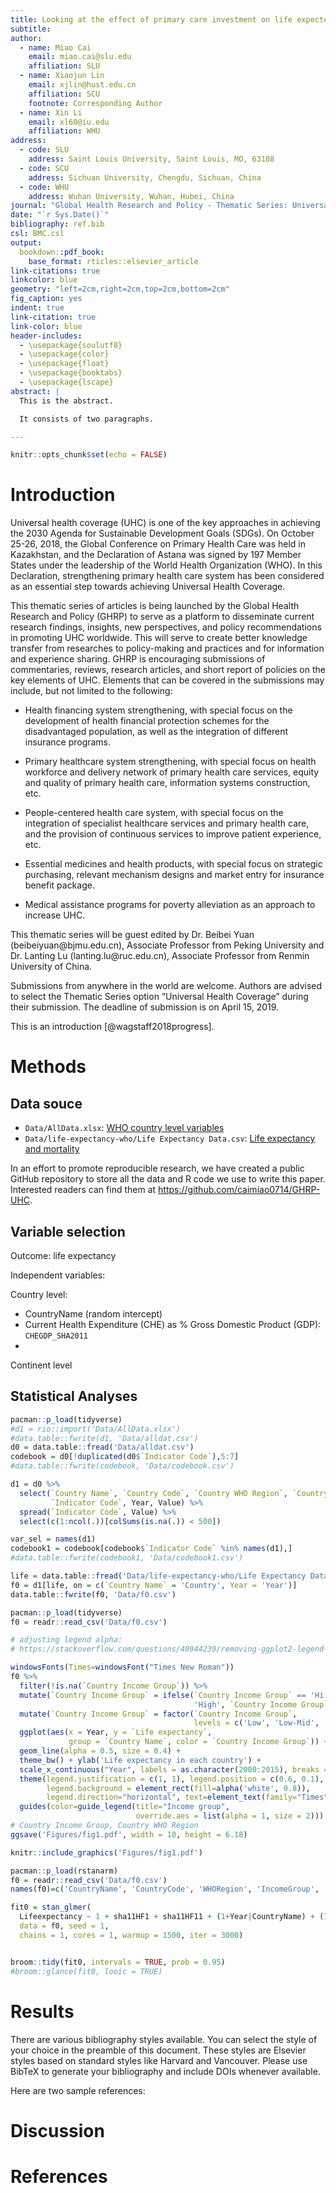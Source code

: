 ```yaml
---
title: Looking at the effect of primary care investment on life expectency in different economic strata of countries
subtitle: 
author:
  - name: Miao Cai
    email: miao.cai@slu.edu
    affiliation: SLU
  - name: Xiaojun Lin
    email: xjlin@hust.edu.cn
    affiliation: SCU
    footnote: Corresponding Author
  - name: Xin Li
    email: xl60@iu.edu
    affiliation: WHU
address:
  - code: SLU
    address: Saint Louis University, Saint Louis, MO, 63108
  - code: SCU
    address: Sichuan University, Chengdu, Sichuan, China
  - code: WHU
    address: Wuhan University, Wuhan, Hubei, China
journal: "Global Health Research and Policy - Thematic Series: Universal Health Coverage"
date: "`r Sys.Date()`"
bibliography: ref.bib
csl: BMC.csl
output:
  bookdown::pdf_book:
    base_format: rticles::elsevier_article
link-citations: true
linkcolor: blue
geometry: "left=2cm,right=2cm,top=2cm,bottom=2cm"
fig_caption: yes
indent: true
link-citation: true
link-color: blue
header-includes:
  - \usepackage{soulutf8}
  - \usepackage{color}
  - \usepackage{float}
  - \usepackage{booktabs}
  - \usepackage{lscape}
abstract: |
  This is the abstract.

  It consists of two paragraphs.

---
```


```r
knitr::opts_chunk$set(echo = FALSE)
```

\newcommand{\blandscape}{\begin{landscape}}
\newcommand{\elandscape}{\end{landscape}}

Introduction
============

Universal health coverage (UHC) is one of the key approaches in achieving the 2030 Agenda for Sustainable Development Goals (SDGs). On October 25-26, 2018, the Global Conference on Primary Health Care was held in Kazakhstan, and the Declaration of Astana was signed by 197 Member States under the leadership of the World Health Organization (WHO). In this Declaration, strengthening primary health care system has been considered as an essential step towards achieving Universal Health Coverage.

This thematic series of articles is being launched by the Global Health Research and Policy (GHRP) to serve as a platform to disseminate current research findings, insights, new perspectives, and policy recommendations in promoting UHC worldwide. This will serve to create better knowledge transfer from researches to policy-making and practices and for information and experience sharing. GHRP is encouraging submissions of commentaries, reviews, research articles, and short report of policies on the key elements of UHC. Elements that can be covered in the submissions may include, but not limited to the following:

- Health financing system strengthening, with special focus on the development of health financial protection schemes for the disadvantaged population, as well as the integration of different insurance programs.

- Primary healthcare system strengthening, with special focus on health workforce and delivery network of primary health care services, equity and quality of primary health care, information systems construction, etc.

- People-centered health care system, with special focus on the integration of specialist healthcare services and primary health care, and the provision of continuous services to improve patient experience, etc.

- Essential medicines and health products, with special focus on strategic purchasing, relevant mechanism designs and market entry for insurance benefit package.

- Medical assistance programs for poverty alleviation as an approach to increase UHC.

This thematic series will be guest edited by Dr. Beibei Yuan (beibeiyuan@bjmu.edu.cn), Associate Professor from Peking University and Dr. Lanting Lu (lanting.lu@ruc.edu.cn), Associate Professor from Renmin University of China.

Submissions from anywhere in the world are welcome. Authors are advised to select the Thematic Series option "Universal Health Coverage" during their submission. The deadline of submission is on April 15, 2019.  


This is an introduction [@wagstaff2018progress].

Methods
=======

Data souce
----------

- `Data/AllData.xlsx`: [WHO country level variables](http://apps.who.int/nha/database/Select/Indicators/en)
- `Data/life-expectancy-who/Life Expectancy Data.csv`: [Life expectancy and mortality](https://www.kaggle.com/kumarajarshi/life-expectancy-who/data)

In an effort to promote reproducible research, we have created a public GitHub repository to store all the data and R code we use to write this paper. 
Interested readers can find them at [https://github.com/caimiao0714/GHRP-UHC](https://github.com/caimiao0714/GHRP-UHC).

Variable selection
------------------

Outcome: life expectancy

Independent variables:

Country level: 

- CountryName (random intercept)
- Current Health Expenditure (CHE) as % Gross Domestic Product (GDP): `CHEGDP_SHA2011`
- 

Continent level


Statistical Analyses
--------------------



```r
pacman::p_load(tidyverse)
#d1 = rio::import('Data/AllData.xlsx')
#data.table::fwrite(d1, 'Data/alldat.csv')
d0 = data.table::fread('Data/alldat.csv')
codebook = d0[!duplicated(d0$`Indicator Code`),5:7]
#data.table::fwrite(codebook, 'Data/codebook.csv')

d1 = d0 %>% 
  select(`Country Name`, `Country Code`, `Country WHO Region`, `Country Income Group`, 
         `Indicator Code`, Year, Value) %>% 
  spread(`Indicator Code`, Value) %>% 
  select(c(1:ncol(.))[colSums(is.na(.)) < 500])

var_sel = names(d1)
codebook1 = codebook[codebook$`Indicator Code` %in% names(d1),]
#data.table::fwrite(codebook1, 'Data/codebook1.csv')

life = data.table::fread('Data/life-expectancy-who/Life Expectancy Data.csv')
f0 = d1[life, on = c(`Country Name` = 'Country', Year = 'Year')]
data.table::fwrite(f0, 'Data/f0.csv')
```


```r
pacman::p_load(tidyverse)
f0 = readr::read_csv('Data/f0.csv')

# adjusting legend alpha:
# https://stackoverflow.com/questions/40944239/removing-ggplot2-legend-removes-whole-data-from-the-plot

windowsFonts(Times=windowsFont("Times New Roman"))
f0 %>% 
  filter(!is.na(`Country Income Group`)) %>% 
  mutate(`Country Income Group` = ifelse(`Country Income Group` == 'Hi',
                                         'High', `Country Income Group`)) %>% 
  mutate(`Country Income Group` = factor(`Country Income Group`, 
                                         levels = c('Low', 'Low-Mid', 'Up-Mid', 'High'))) %>%
  ggplot(aes(x = Year, y = `Life expectancy`,
             group = `Country Name`, color = `Country Income Group`)) + 
  geom_line(alpha = 0.5, size = 0.4) +
  theme_bw() + ylab('Life expectancy in each country') +
  scale_x_continuous("Year", labels = as.character(2000:2015), breaks = 2000:2015)+
  theme(legend.justification = c(1, 1), legend.position = c(0.6, 0.1),
        legend.background = element_rect(fill=alpha('white', 0.8)),
        legend.direction="horizontal", text=element_text(family="Times"))+ 
  guides(color=guide_legend(title="Income group", 
                            override.aes = list(alpha = 1, size = 2)))
# Country Income Group, Country WHO Region
ggsave('Figures/fig1.pdf', width = 10, height = 6.18)

```

```r
knitr::include_graphics('Figures/fig1.pdf')
```



```r
pacman::p_load(rstanarm)
f0 = readr::read_csv('Data/f0.csv')
names(f0)=c('CountryName', 'CountryCode', 'WHORegion', 'IncomeGroup', 'Year', "CFACHE_SHA2011", "CHEGDP_SHA2011", "CHE_pc_PPP_SHA2011", "CHE_pc_US_SHA2011", "CHICHE_SHA2011", "DOMCHE_SHA2011", "GFACHE_SHA2011", "GGHEDCHE_SHA2011", "GGHEDGDP_SHA2011", "GGHEDGGE_SHA2011", "GGHED_pc_PPP_SHA2011", "GGHED_pc_US_SHA2011", "OOP_pc_PPP_SHA2011", "OOP_pc_US_SHA2011", "OOPSCHE_SHA2011", "OTHERCHE_SHA2011", "PVTDCHE_SHA2011", "PVTD_pc_PPP_SHA2011", "PVTD_pc_US_SHA2011", "sha11FS", "sha11FS1", "sha11FS11", "sha11FS5", "sha11FS6", "sha11FS61", "sha11HF", "sha11HF1", "sha11HF11", "sha11HF2", "sha11HF21", "sha11HF3", "VFACHE_SHA2011", "VHICHE_SHA2011", "Status", "Lifeexpectancy", "AdultMortality", "infantdeaths", "Alcohol", "percentageexpenditure", "HepatitisB", "Measles", "BMI", "underfivedeaths", "Polio", "Totalexpenditure", "Diphtheria", "HIVAIDS", "GDP", "Population", "thinness119", "thinness59", "IncomeComp", "Schooling")

fit0 = stan_glmer(
  Lifeexpectancy ~ 1 + sha11HF1 + sha11HF11 + (1+Year|CountryName) + (1|IncomeGroup), 
  data = f0, seed = 1,
  chains = 1, cores = 1, warmup = 1500, iter = 3000)


broom::tidy(fit0, intervals = TRUE, prob = 0.95)
#broom::glance(fit0, looic = TRUE)
```


Results
=======

There are various bibliography styles available. You can select the
style of your choice in the preamble of this document. These styles are
Elsevier styles based on standard styles like Harvard and Vancouver.
Please use BibTeX to generate your bibliography and include DOIs
whenever available.

Here are two sample references: 


Discussion
==========

References {-}
==========
